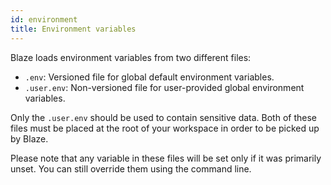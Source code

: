```yaml
---
id: environment
title: Environment variables
---
```


Blaze loads environment variables from two different files:

- `.env`: Versioned file for global default environment variables.
- `.user.env`: Non-versioned file for user-provided global environment variables.

Only the `.user.env` should be used to contain sensitive data. Both of these files must be placed at the root of your workspace in order to be picked up by Blaze.

Please note that any variable in these files will be set only if it was primarily unset. You can still override them using the command line. 